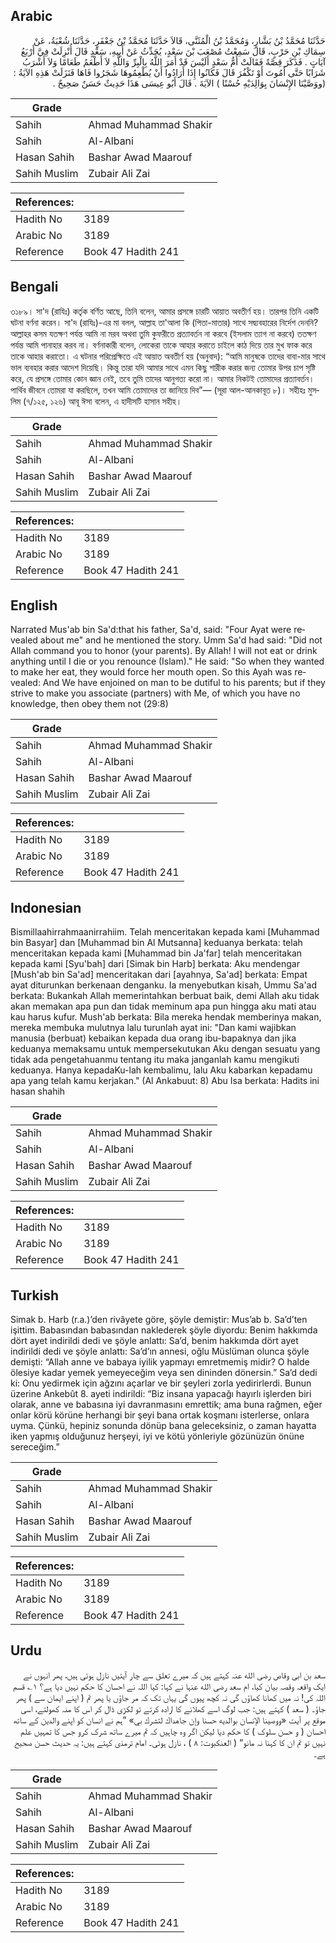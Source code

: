 ## Arabic


<div dir="rtl" lang="ar" style={{fontSize:'larger',backgroundColor:'#f8f9fa',padding:20}}>
حَدَّثَنَا مُحَمَّدُ بْنُ بَشَّارٍ، وَمُحَمَّدُ بْنُ الْمُثَنَّى، قَالاَ حَدَّثَنَا مُحَمَّدُ بْنُ جَعْفَرٍ، حَدَّثَنَا شُعْبَةُ، عَنْ سِمَاكِ بْنِ حَرْبٍ، قَالَ سَمِعْتُ مُصْعَبَ بْنَ سَعْدٍ، يُحَدِّثُ عَنْ أَبِيهِ، سَعْدٍ قَالَ أُنْزِلَتْ فِيَّ أَرْبَعُ آيَاتٍ ‏.‏ فَذَكَرَ قِصَّةً فَقَالَتْ أُمُّ سَعْدٍ أَلَيْسَ قَدْ أَمَرَ اللَّهُ بِالْبِرِّ وَاللَّهِ لاَ أَطْعَمُ طَعَامًا وَلاَ أَشْرَبُ شَرَابًا حَتَّى أَمُوتَ أَوْ تَكْفُرَ قَالَ فَكَانُوا إِذَا أَرَادُوا أَنْ يُطْعِمُوهَا شَجَرُوا فَاهَا فَنَزَلَتْ هَذِهِ الآيَةُ ‏:‏ ‏(‏ووَصَّيْنَا الإِنْسَانَ بِوَالِدَيْهِ حُسْنًا ‏)‏ الآيَةَ ‏.‏ قَالَ أَبُو عِيسَى هَذَا حَدِيثٌ حَسَنٌ صَحِيحٌ ‏.‏
</div>
<div style={{backgroundColor:'#f8f9fa',padding:20, marginBottom: 10}}><table> <thead> <tr> <th>Grade</th> <th></th> </tr> </thead> <tbody> <tr><td>Sahih</td><td>Ahmad Muhammad Shakir</td></tr><tr><td>Sahih</td><td>Al-Albani</td></tr><tr><td>Hasan Sahih</td><td>Bashar Awad Maarouf</td></tr><tr><td>Sahih Muslim</td><td>Zubair Ali Zai</td></tr></tbody></table><table> <thead> <tr> <th>References:</th> <th></th> </tr> </thead> <tbody><tr><td>Hadith No</td><td>3189</td></tr><tr><td>Arabic No</td><td>3189</td></tr><tr><td>Reference</td><td>Book 47 Hadith 241</td></tr></tbody></table></div>

## Bengali


<div dir="ltr" lang="bn" style={{fontSize:'larger',backgroundColor:'#f8f9fa',padding:20}}>
৩১৮৯। সা'দ (রাযিঃ) কর্তৃক বর্ণিত আছে, তিনি বলেন, আমার প্রসঙ্গে চারটি আয়াত অবতীর্ণ হয়। তারপর তিনি একটি ঘটনা বর্ণনা করেন। সা'দ (রাযিঃ)-এর মা বলল, আল্লাহ তা'আলা কি (পিতা-মাতার) সাথে সদ্ব্যবহারের নির্দেশ দেননি? আল্লাহর কসম যতক্ষণ পর্যন্ত আমি না মরব অথবা তুমি কুফরীতে প্রত্যাবর্তন না করবে (ইসলাম ত্যাগ না করবে) ততক্ষণ পর্যন্ত আমি পানাহার করব না। বর্ণনাকারী বলেন, লোকেরা তাকে আহার করাতে চাইলে কাঠ দিয়ে তার মুখ ফাক করে তাকে আহার করাতো। এ ঘটনার পরিপ্রেক্ষিতে এই আয়াত অবতীর্ণ হয় (অনুবাদ): “আমি মানুষকে তাদের বাবা-মার সাথে ভাল ব্যবহার করার আদেশ দিয়েছি। কিন্তু তারা যদি আমার সাথে এমন কিছু শারীক করার জন্য তোমার উপর চাপ সৃষ্টি করে, যে প্রসঙ্গে তোমার কোন জ্ঞান নেই, তবে তুমি তাদের আনুগত্য করো না। আমার নিকটই তোমাদের প্রত্যাবর্তন। পার্থিব জীবনে তোমরা যা করছিলে, তখন আমি তোমাদের তা জানিয়ে দিব”— (সূরা আল-আনকাবূত ৮)। সহীহঃ মুসলিম (৭/১২৫, ১২৬) আবূ ঈসা বলেন, এ হাদীসটি হাসান সহীহ।
</div>
<div style={{backgroundColor:'#f8f9fa',padding:20, marginBottom: 10}}><table> <thead> <tr> <th>Grade</th> <th></th> </tr> </thead> <tbody> <tr><td>Sahih</td><td>Ahmad Muhammad Shakir</td></tr><tr><td>Sahih</td><td>Al-Albani</td></tr><tr><td>Hasan Sahih</td><td>Bashar Awad Maarouf</td></tr><tr><td>Sahih Muslim</td><td>Zubair Ali Zai</td></tr></tbody></table><table> <thead> <tr> <th>References:</th> <th></th> </tr> </thead> <tbody><tr><td>Hadith No</td><td>3189</td></tr><tr><td>Arabic No</td><td>3189</td></tr><tr><td>Reference</td><td>Book 47 Hadith 241</td></tr></tbody></table></div>

## English


<div dir="ltr" lang="en" style={{fontSize:'larger',backgroundColor:'#f8f9fa',padding:20}}>
Narrated Mus'ab bin Sa'd:that his father, Sa'd, said: "Four Ayat were revealed about me" and he mentioned the story. Umm Sa'd had said: "Did not Allah command you to honor (your parents). By Allah! I will not eat or drink anything until I die or you renounce (Islam)." He said: "So when they wanted to make her eat, they would force her mouth open. So this Ayah was revealed: And We have enjoined on man to be dutiful to his parents; but if they strive to make you associate (partners) with Me, of which you have no knowledge, then obey them not (29:8)
</div>
<div style={{backgroundColor:'#f8f9fa',padding:20, marginBottom: 10}}><table> <thead> <tr> <th>Grade</th> <th></th> </tr> </thead> <tbody> <tr><td>Sahih</td><td>Ahmad Muhammad Shakir</td></tr><tr><td>Sahih</td><td>Al-Albani</td></tr><tr><td>Hasan Sahih</td><td>Bashar Awad Maarouf</td></tr><tr><td>Sahih Muslim</td><td>Zubair Ali Zai</td></tr></tbody></table><table> <thead> <tr> <th>References:</th> <th></th> </tr> </thead> <tbody><tr><td>Hadith No</td><td>3189</td></tr><tr><td>Arabic No</td><td>3189</td></tr><tr><td>Reference</td><td>Book 47 Hadith 241</td></tr></tbody></table></div>

## Indonesian


<div dir="ltr" lang="id" style={{fontSize:'larger',backgroundColor:'#f8f9fa',padding:20}}>
Bismillaahirrahmaanirrahiim. Telah menceritakan kepada kami [Muhammad bin Basyar] dan [Muhammad bin Al Mutsanna] keduanya berkata: telah menceritakan kepada kami [Muhammad bin Ja'far] telah menceritakan kepada kami [Syu'bah] dari [Simak bin Harb] berkata: Aku mendengar [Mush'ab bin Sa'ad] menceritakan dari [ayahnya, Sa'ad] berkata: Empat ayat diturunkan berkenaan denganku. Ia menyebutkan kisah, Ummu Sa'ad berkata: Bukankah Allah memerintahkan berbuat baik, demi Allah aku tidak akan memakan apa pun dan tidak meminum apa pun hingga aku mati atau kau harus kufur. Mush'ab berkata: Bila mereka hendak memberinya makan, mereka membuka mulutnya lalu turunlah ayat ini: "Dan kami wajibkan manusia (berbuat) kebaikan kepada dua orang ibu-bapaknya dan jika keduanya memaksamu untuk mempersekutukan Aku dengan sesuatu yang tidak ada pengetahuanmu tentang itu maka janganlah kamu mengikuti keduanya. Hanya kepadaKu-lah kembalimu, lalu Aku kabarkan kepadamu apa yang telah kamu kerjakan." (Al Ankabuut: 8) Abu Isa berkata: Hadits ini hasan shahih
</div>
<div style={{backgroundColor:'#f8f9fa',padding:20, marginBottom: 10}}><table> <thead> <tr> <th>Grade</th> <th></th> </tr> </thead> <tbody> <tr><td>Sahih</td><td>Ahmad Muhammad Shakir</td></tr><tr><td>Sahih</td><td>Al-Albani</td></tr><tr><td>Hasan Sahih</td><td>Bashar Awad Maarouf</td></tr><tr><td>Sahih Muslim</td><td>Zubair Ali Zai</td></tr></tbody></table><table> <thead> <tr> <th>References:</th> <th></th> </tr> </thead> <tbody><tr><td>Hadith No</td><td>3189</td></tr><tr><td>Arabic No</td><td>3189</td></tr><tr><td>Reference</td><td>Book 47 Hadith 241</td></tr></tbody></table></div>

## Turkish


<div dir="ltr" lang="tr" style={{fontSize:'larger',backgroundColor:'#f8f9fa',padding:20}}>
Simak b. Harb (r.a.)’den rivâyete göre, şöyle demiştir: Mus’ab b. Sa’d’ten işittim. Babasından babasından naklederek şöyle diyordu: Benim hakkımda dört ayet indirildi dedi ve şöyle anlattı: Sa’d, benim hakkımda dört ayet indirildi dedi ve şöyle anlattı: Sa’d’ın annesi, oğlu Müslüman olunca şöyle demişti: “Allah anne ve babaya iyilik yapmayı emretmemiş midir? O halde ölesiye kadar yemek yemeyeceğim veya sen dininden dönersin.” Sa’d dedi ki: Onu yedirmek için ağzını açarlar ve bir şeyleri zorla yedirirlerdi. Bunun üzerine Ankebût 8. ayeti indirildi: “Biz insana yapacağı hayırlı işlerden biri olarak, anne ve babasına iyi davranmasını emrettik; ama buna rağmen, eğer onlar körü körüne herhangi bir şeyi bana ortak koşmanı isterlerse, onlara uyma. Çünkü, hepiniz sonunda dönüp bana geleceksiniz, o zaman hayatta iken yapmış olduğunuz herşeyi, iyi ve kötü yönleriyle gözünüzün önüne sereceğim.”
</div>
<div style={{backgroundColor:'#f8f9fa',padding:20, marginBottom: 10}}><table> <thead> <tr> <th>Grade</th> <th></th> </tr> </thead> <tbody> <tr><td>Sahih</td><td>Ahmad Muhammad Shakir</td></tr><tr><td>Sahih</td><td>Al-Albani</td></tr><tr><td>Hasan Sahih</td><td>Bashar Awad Maarouf</td></tr><tr><td>Sahih Muslim</td><td>Zubair Ali Zai</td></tr></tbody></table><table> <thead> <tr> <th>References:</th> <th></th> </tr> </thead> <tbody><tr><td>Hadith No</td><td>3189</td></tr><tr><td>Arabic No</td><td>3189</td></tr><tr><td>Reference</td><td>Book 47 Hadith 241</td></tr></tbody></table></div>

## Urdu


<div dir="rtl" lang="ur" style={{fontSize:'larger',backgroundColor:'#f8f9fa',padding:20}}>
سعد بن ابی وقاص رضی الله عنہ کہتے ہیں کہ میرے تعلق سے چار آیتیں نازل ہوئی ہیں، پھر انہوں نے ایک واقعہ وقصہ بیان کیا، ام سعد رضی الله عنہا نے کہا: کیا اللہ نے احسان کا حکم نہیں دیا ہے؟ ۱؎ قسم اللہ کی! نہ میں کھانا کھاؤں گی نہ کچھ پیوں گی یہاں تک کہ مر جاؤں یا پھر تم ( اپنے ایمان سے ) پھر جاؤ۔ ( سعد ) کہتے ہیں: جب لوگ اسے کھلانے کا ارادہ کرتے تو لکڑی ڈال کر اس کا منہ کھولتے، اسی موقع پر آیت «ووصينا الإنسان بوالديه حسنا وإن جاهداك لتشرك بي» ”ہم نے انسان کو اپنے والدین کے ساتھ احسان ( و حسن سلوک ) کا حکم دیا لیکن اگر وہ چاہیں کہ تم میرے ساتھ شرک کرو جس کا تمہیں علم نہیں تو تم ان کا کہنا نہ مانو“ ( العنکبوت: ۸ ) ، نازل ہوئی۔ امام ترمذی کہتے ہیں: یہ حدیث حسن صحیح ہے۔
</div>
<div style={{backgroundColor:'#f8f9fa',padding:20, marginBottom: 10}}><table> <thead> <tr> <th>Grade</th> <th></th> </tr> </thead> <tbody> <tr><td>Sahih</td><td>Ahmad Muhammad Shakir</td></tr><tr><td>Sahih</td><td>Al-Albani</td></tr><tr><td>Hasan Sahih</td><td>Bashar Awad Maarouf</td></tr><tr><td>Sahih Muslim</td><td>Zubair Ali Zai</td></tr></tbody></table><table> <thead> <tr> <th>References:</th> <th></th> </tr> </thead> <tbody><tr><td>Hadith No</td><td>3189</td></tr><tr><td>Arabic No</td><td>3189</td></tr><tr><td>Reference</td><td>Book 47 Hadith 241</td></tr></tbody></table></div>
